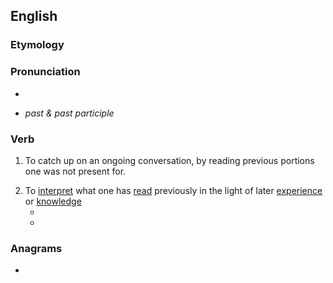 ==English==

===Etymology===
{{compound|en|back|read}}

===Pronunciation===
* {{IPA|en|/ˈbækˌɹiːd/}}
* {{IPA|en|/ˈbækˌɹɛd/}} ''past & past participle''

===Verb===
{{en-verb|backreads|backreading|backread}}

# {{lb|en|Internet|slang|especially in IRC}} To catch up on an ongoing conversation, by reading previous portions one was not present for.
# To [[interpret]] what one has [[read]] previously in the light of later [[experience]] or [[knowledge]]
#* {{quote-book|en|year=1980|author=Diana Hume George|title=Blake and Freud|passage=Thereafter, Freud was obliged not only to expand but to '''backread''' that expansion into all that came before.}}
#* {{quote-book|en|year=2001|author=Andrew Rippin|title=Muslims: their religious beliefs and practices|passage=What must be recognized is the nature of the source material in which one sees a theological/ideological '''backreading''' of history.}}

===Anagrams===
* {{anagrams|en|a=aabcdekr|readback}}
